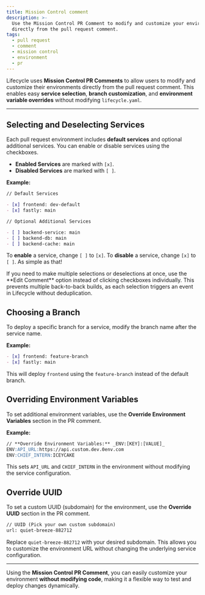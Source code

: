 ```yaml
---
title: Mission Control comment
description: >-
  Use the Mission Control PR Comment to modify and customize your environment
  directly from the pull request comment.
tags:
  - pull request
  - comment
  - mission control
  - environment
  - pr
---
```



Lifecycle uses **Mission Control PR Comments** to allow users to modify and customize their environments directly from the pull request comment. This enables easy **service selection**, **branch customization**, and **environment variable overrides** without modifying `lifecycle.yaml`.

---

## Selecting and Deselecting Services

Each pull request environment includes **default services** and optional additional services. You can enable or disable services using the checkboxes.

- **Enabled Services** are marked with `[x]`.
- **Disabled Services** are marked with `[ ]`.

**Example:**

```md
// Default Services

- [x] frontend: dev-default
- [x] fastly: main

// Optional Additional Services

- [ ] backend-service: main
- [ ] backend-db: main
- [ ] backend-cache: main
```

To **enable** a service, change `[ ]` to `[x]`. To **disable** a service, change `[x]` to `[ ]`. As simple as that!

<Callout type="warning">
  If you need to make multiple selections or deselections at once, use the
  **Edit Comment** option instead of clicking checkboxes individually. This
  prevents multiple back-to-back builds, as each selection triggers an event in
  Lifecycle without deduplication.
</Callout>

## Choosing a Branch

To deploy a specific branch for a service, modify the branch name after the service name.

**Example:**

```md
- [x] frontend: feature-branch
- [x] fastly: main
```

This will deploy `frontend` using the `feature-branch` instead of the default branch.

## Overriding Environment Variables

To set additional environment variables, use the **Override Environment Variables** section in the PR comment.

**Example:**

```md
// **Override Environment Variables:** _ENV:[KEY]:[VALUE]_
ENV:API_URL:https://api.custom.dev.0env.com
ENV:CHIEF_INTERN:ICEYCAKE
```

This sets `API_URL` and `CHIEF_INTERN` in the environment without modifying the service configuration.

## Override UUID

To set a custom UUID (subdomain) for the environment, use the **Override UUID** section in the PR comment.

```md
// UUID (Pick your own custom subdomain)
url: quiet-breeze-882712
```

Replace `quiet-breeze-882712` with your desired subdomain. This allows you to customize the environment URL without changing the underlying service configuration.

---

Using the **Mission Control PR Comment**, you can easily customize your environment **without modifying code**, making it a flexible way to test and deploy changes dynamically.

